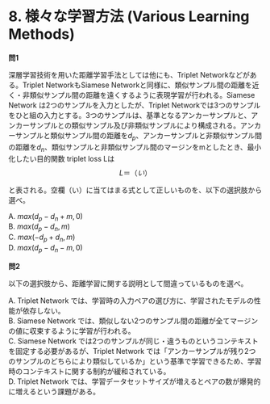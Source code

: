 # 8. 様々な学習方法 (Various Learning Methods)

**問1**

深層学習技術を用いた距離学習手法としては他にも、Triplet Networkなどがある。Triplet NetworkもSiamese Networkと同様に、類似サンプル間の距離を近く・非類似サンプル間の距離を遠くするように表現学習が行われる。Siamese Network は2つのサンプルを入力としたが、Triplet Networkでは3つのサンプルをひと組の入力とする。3つのサンプルは、基準となるアンカーサンプルと、アンカーサンプルとの類似サンプル及び非類似サンプルにより構成される。アンカーサンプルと類似サンプル間の距離を${d_p}$、アンカーサンプルと非類似サンプル間の距離を${d_n}$、類似サンプルと非類似サンプル間のマージンをmとしたとき、最小化したい目的関数 triplet loss Lは
$$
L ＝（い）
$$

と表される。空欄（い）に当てはまる式として正しいものを、以下の選択肢から選べ。

A. ${max(d_p - d_n + m, 0)}$  
B. ${max(d_p - d_n, m)}$  
C. ${max(-d_p + d_n, m)}$  
D. ${max(d_p - d_n - m, 0)}$

**問2**

以下の選択肢から、距離学習に関する説明として間違っているものを選べ。

A. Triplet Network では、学習時の入力ペアの選び方に、学習されたモデルの性能が依存しない。  
B. Siamese Network では、類似しない2つのサンプル間の距離が全てマージンの値に収束するように学習が行われる。  
C. Siamese Network では2つのサンプルが同じ・違うものというコンテキストを固定する必要があるが、Triplet Network では「アンカーサンプルが残り2つのサンプルのどちらにより類似しているか」という基準で学習できるため、学習時のコンテキストに関する制約が緩和されている。  
D. Triplet Network では、学習データセットサイズが増えるとペアの数が爆発的に増えるという課題がある。